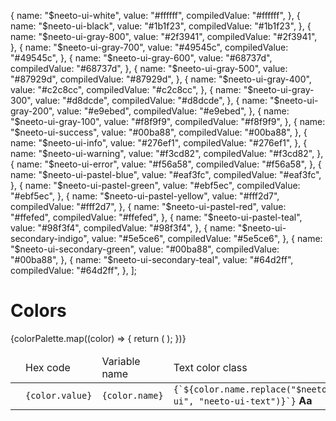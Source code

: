
  {
    name: "$neeto-ui-white",
    value: "#ffffff",
    compiledValue: "#ffffff",
  },
  {
    name: "$neeto-ui-black",
    value: "#1b1f23",
    compiledValue: "#1b1f23",
  },
  {
    name: "$neeto-ui-gray-800",
    value: "#2f3941",
    compiledValue: "#2f3941",
  },
  {
    name: "$neeto-ui-gray-700",
    value: "#49545c",
    compiledValue: "#49545c",
  },
  {
    name: "$neeto-ui-gray-600",
    value: "#68737d",
    compiledValue: "#68737d",
  },
  {
    name: "$neeto-ui-gray-500",
    value: "#87929d",
    compiledValue: "#87929d",
  },
  {
    name: "$neeto-ui-gray-400",
    value: "#c2c8cc",
    compiledValue: "#c2c8cc",
  },
  {
    name: "$neeto-ui-gray-300",
    value: "#d8dcde",
    compiledValue: "#d8dcde",
  },
  {
    name: "$neeto-ui-gray-200",
    value: "#e9ebed",
    compiledValue: "#e9ebed",
  },
  {
    name: "$neeto-ui-gray-100",
    value: "#f8f9f9",
    compiledValue: "#f8f9f9",
  },
  {
    name: "$neeto-ui-success",
    value: "#00ba88",
    compiledValue: "#00ba88",
  },
  {
    name: "$neeto-ui-info",
    value: "#276ef1",
    compiledValue: "#276ef1",
  },
  {
    name: "$neeto-ui-warning",
    value: "#f3cd82",
    compiledValue: "#f3cd82",
  },
  {
    name: "$neeto-ui-error",
    value: "#f56a58",
    compiledValue: "#f56a58",
  },
  {
    name: "$neeto-ui-pastel-blue",
    value: "#eaf3fc",
    compiledValue: "#eaf3fc",
  },
  {
    name: "$neeto-ui-pastel-green",
    value: "#ebf5ec",
    compiledValue: "#ebf5ec",
  },
  {
    name: "$neeto-ui-pastel-yellow",
    value: "#fff2d7",
    compiledValue: "#fff2d7",
  },
  {
    name: "$neeto-ui-pastel-red",
    value: "#ffefed",
    compiledValue: "#ffefed",
  },
  {
    name: "$neeto-ui-pastel-teal",
    value: "#98f3f4",
    compiledValue: "#98f3f4",
  },
  {
    name: "$neeto-ui-secondary-indigo",
    value: "#5e5ce6",
    compiledValue: "#5e5ce6",
  },
  {
    name: "$neeto-ui-secondary-green",
    value: "#00ba88",
    compiledValue: "#00ba88",
  },
  {
    name: "$neeto-ui-secondary-teal",
    value: "#64d2ff",
    compiledValue: "#64d2ff",
  },
];

<Meta title="Foundation/Helpers/Color" />

<style>{`
  .story-demo-table tr{
      background: transparent !important;
  }
  
`}</style>

# Colors

<table className="story-demo-table">
  <thead>
    <tr>
      <td></td>
      <td>Hex code</td>
      <td>Variable name</td>
      <td>Text color class</td>
      <td>Background color class</td>
    </tr>
  </thead>
  <tbody>
    {colorPalette.map((color) => {
      return (
        <tr key={color.name}>
          <td>
            <div
              className={`w-12 h-12 cursor-pointer rounded-full shadow-xl ${color.name.replace(
                "$neeto-ui",
                "neeto-ui-bg"
              )}`}
            ></div>
          </td>
          <td>
            <code>{color.value}</code>
          </td>
          <td>
            <code>{color.name}</code>
          </td>
          <td>
            <div className="flex justify-between">
              <code>{`${color.name.replace("$neeto-ui", "neeto-ui-text")}`}</code>
              <b className={`ml-2 ${color.name.replace("$neeto-ui", "neeto-ui-text")}`}>
                Aa
              </b>
            </div>
          </td>
          <td className={`${color.name.replace("$neeto-ui", "neeto-ui-bg")}`}>
            <code>{`${color.name.replace("$neeto-ui", "neeto-ui-bg")}`}</code>
          </td>
        </tr>
      );
    })}
  </tbody>
</table>
